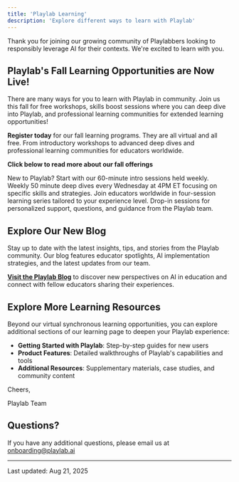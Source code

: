 ```yaml
---
title: 'Playlab Learning'
description: 'Explore different ways to learn with Playlab'
---
```

Thank you for joining our growing community of Playlabbers looking to responsibly leverage AI for their contexts. We're excited to learn with you.

## <Icon icon="leaf-maple" size={24} /> Playlab's Fall Learning Opportunities are Now Live! 

There are many ways for you to learn with Playlab in community. Join us this fall for free workshops, skills boost sessions where you can deep dive into Playlab, and professional learning communities for extended learning opportunities! 

**Register today** for our fall learning programs. They are all virtual and all free. From introductory workshops to advanced deep dives and professional learning communities for educators worldwide. 

**Click below to read more about our fall offerings**

<CardGroup cols={2}>
  <Card title="Intro to Playlab Workshops" icon="play" href="/learn%20with%20us/onboarding">
    New to Playlab? Start with our 60-minute intro sessions held weekly.
  </Card>
  <Card title="Skills Boost Workshops" icon="dumbbell" href="/learn%20with%20us/skillsboost">
    Weekly 50 minute deep dives every Wednesday at 4PM ET focusing on specific skills and strategies.
  </Card>
  <Card title="Learning Communities" icon="users" href="/learn%20with%20us/plc">
    Join educators worldwide in four-session learning series tailored to your experience level.
  </Card>
  <Card title="Office Hours" icon="clock" href="/learn%20with%20us/office-hours">
    Drop-in sessions for personalized support, questions, and guidance from the Playlab team.
  </Card>
</CardGroup>

## <Icon icon="newspaper" size={24} /> Explore Our New Blog

Stay up to date with the latest insights, tips, and stories from the Playlab community. Our blog features educator spotlights, AI implementation strategies, and the latest updates from our team.

**[Visit the Playlab Blog](https://www.playlab.ai/blog/)** to discover new perspectives on AI in education and connect with fellow educators sharing their experiences.

## <Icon icon="compass" size={24} /> Explore More Learning Resources

Beyond our virtual synchronous learning opportunities, you can explore additional sections of our learning page to deepen your Playlab experience:

- **Getting Started with Playlab**: Step-by-step guides for new users
- **Product Features**: Detailed walkthroughs of Playlab's capabilities and tools
- **Additional Resources**: Supplementary materials, case studies, and community content

Cheers,

Playlab Team

## <Icon icon="circle-question" size={24} /> Questions?

If you have any additional questions, please email us at [onboarding@playlab.ai](mailto:onboarding@playlab.ai)

---

Last updated: Aug 21, 2025